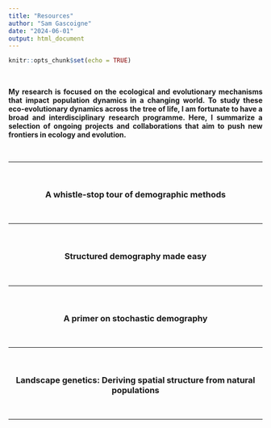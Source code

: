 ```yaml
---
title: "Resources"
author: "Sam Gascoigne"
date: "2024-06-01"
output: html_document
---
```


```r
knitr::opts_chunk$set(echo = TRUE)
```


<style>

body {
text-align: justify}

h3 {
  text-align: center;
}


</style>

<br>

**My research is focused on the ecological and evolutionary mechanisms that impact population dynamics in a changing world. To study these eco-evolutionary dynamics across the tree of life, I am fortunate to have a broad and interdisciplinary research programme. Here, I summarize a selection of ongoing projects and collaborations that aim to push new frontiers in ecology and evolution.**


<br>

---

<br>

### A whistle-stop tour of demographic methods



<br>

---

<br>

### Structured demography made easy



<br>

---

<br>

### A primer on stochastic demography



<br>

---

<br>

### Landscape genetics: Deriving spatial structure from natural populations



<br>

---